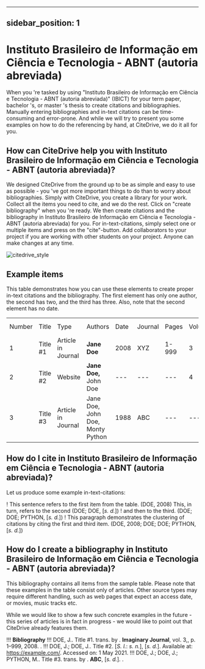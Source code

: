 
---
sidebar_position: 1
---

# Instituto Brasileiro de Informação em Ciência e Tecnologia - ABNT (autoria abreviada)

When you 're tasked by using "Instituto Brasileiro de Informação em Ciência e Tecnologia - ABNT (autoria abreviada)" (IBICT) for your term paper, bachelor 's, or master 's thesis to create citations and bibliographies.
Manually entering bibliographies and in-text citations can be time-consuming and error-prone. And while we will try to present you some examples on how to do the referencing by hand, at CiteDrive, we do it all for you.

<!---
## About  Instituto Brasileiro de Informação em Ciência e Tecnologia - ABNT (autoria abreviada)

* Title: Instituto Brasileiro de Informação em Ciência e Tecnologia - ABNT (autoria abreviada)
* Short Title (Id): IBICT)
* Authors: Instituto Brasileiro de Informação em Ciência e Tecnologia - ABNT (autoria abreviada)
* Download: Instituto Brasileiro de Informação em Ciência e Tecnologia - ABNT (autoria abreviada)
 --->

## How can CiteDrive help you with Instituto Brasileiro de Informação em Ciência e Tecnologia - ABNT (autoria abreviada)?

We designed CiteDrive from the ground up to be as simple and easy to use as possible - you 've got more important things to do than to worry about bibliographies. Simply with CiteDrive, you create a library for your work. Collect all the items you need to cite, and we do the rest. Click on "create bibliography" when you 're ready. We then create citations and the bibliography in Instituto Brasileiro de Informação em Ciência e Tecnologia - ABNT (autoria abreviada) for you. For in-text-citations, simply select one or multiple items and press on the "cite"-button. Add collaborators to your project if you are working with other students on your project. Anyone can make changes at any time.


![citedrive_style](images/instituto-brasileiro-de-informacao-em-ciencia-e-tecnologia--abnt-autoria-abreviada.svg "Choose Instituto Brasileiro de Informação em Ciência e Tecnologia - ABNT (autoria abreviada) in the CiteDrive App")


## Example items

This table demonstrates how you can use these elements to create proper in-text citations and the bibliography. The first element has only one author, the second has two, and the third has three. Also, note that the second element has no date.


<table>
  <tr>
   <td>Number
   </td>
   <td>Title
   </td>
   <td>Type
   </td>
   <td>Authors
   </td>
   <td>Date
   </td>
   <td>Journal
   </td>
   <td>Pages
   </td>
   <td>Volume
   </td>
   <td>Issue
   </td>
   <td>Access Date
   </td>
  </tr>
  <tr>
   <td>1
   </td>
   <td>Title #1
   </td>
   <td>Article in Journal
   </td>
   <td><strong>Jane Doe</strong>
   </td>
   <td>2008
   </td>
   <td>XYZ
   </td>
   <td>1-999
   </td>
   <td>3
   </td>
   <td>2
   </td>
   <td>--
   </td>
  </tr>
  <tr>
   <td>
2
   </td>
   <td>Title #2
   </td>
   <td>Website
   </td>
   <td><strong>Jane Doe, </strong>John Doe
   </td>
   <td>---
   </td>
   <td>---
   </td>
   <td>---
   </td>
   <td>4
   </td>
   <td>---
   </td>
   <td>2020-05-01
   </td>
  </tr>
  <tr>
   <td>3
   </td>
   <td>Title #3
   </td>
   <td>Article in Journal
   </td>
   <td>Jane Doe, John Doe, Monty Python
   </td>
   <td>1988
   </td>
   <td>ABC
   </td>
   <td>---
   </td>
   <td>---
   </td>
   <td>16
   </td>
   <td>---
   </td>
  </tr>
</table>



## How do I cite in  Instituto Brasileiro de Informação em Ciência e Tecnologia - ABNT (autoria abreviada)?

Let us produce some example in-text-citations:

! This sentence refers to the first item from the table. (DOE, 2008) This, in turn, refers to the second (DOE; DOE, [<i>s. d.</i>])
! and then to the third.  (DOE; DOE; PYTHON, [<i>s. d.</i>])
! This paragraph demonstrates the clustering of citations by citing the first and third item. (DOE, 2008; DOE; DOE; PYTHON, [<i>s. d.</i>])



## How do I create a bibliography in Instituto Brasileiro de Informação em Ciência e Tecnologia - ABNT (autoria abreviada)?

This bibliography contains all items from the sample table. Please note that these examples in the table consist only of articles. Other source types may require different handling, such as web pages that expect an access date, or movies, music tracks etc.

While we would like to show a few such concrete examples in the future - this series of articles is in fact in progress - we would like to point out that CiteDrive already features them.


!!! **Bibliography**
!!! DOE, J.. Title #1. trans. by . <b>Imaginary Journal</b>, vol. 3,, p. 1–999, 2008. .
!!! DOE, J.; DOE, J.. Title #2. [<i>S. l.</i>: <i>s. n.</i>], [<i>s. d.</i>].  Available at: https://example.com/. Accessed on: 1 May 2021.
!!! DOE, J.; DOE, J.; PYTHON, M.. Title #3. trans. by . <b>ABC</b>, [<i>s. d.</i>]. .


```
        